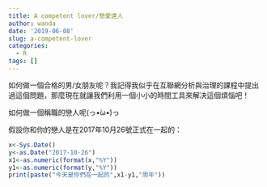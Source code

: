 ```yaml
---
title: A competent lover/戀愛達人
author: wanda
date: '2019-06-08'
slug: a-competent-lover
categories:
  - R
tags: []
---
```

如何做一個合格的男/女朋友呢？我記得我似乎在互聯網分析與治理的課程中提出過這個問題，那麼現在就讓我們利用一個小小的時間工具來解决這個煩惱吧！

如何做一個稱職的戀人呢(っ•̀ω•́)っ

假設你和你的戀人是在2017年10月26號正式在一起的：

```r
x<-Sys.Date()
y<-as.Date("2017-10-26")
x1<-as.numeric(format(x,"%Y"))
y1<-as.numeric(format(y,"%Y"))
print(paste("今天是你們在一起的",x1-y1,"周年"))
```
```r

```

